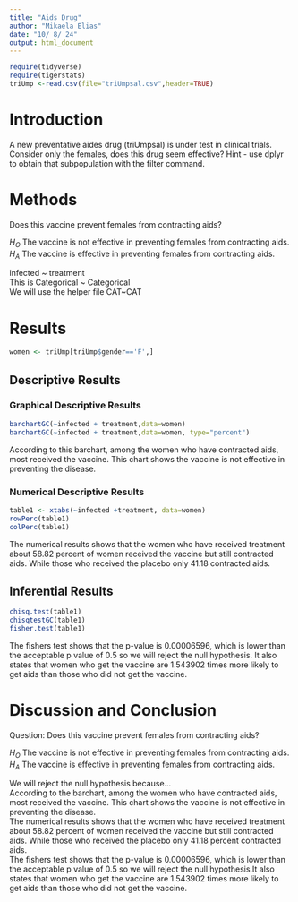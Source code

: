 ```yaml
---
title: "Aids Drug"
author: "Mikaela Elias"
date: "10/ 8/ 24"
output: html_document
---
```


```r
require(tidyverse)
require(tigerstats)
triUmp <-read.csv(file="triUmpsal.csv",header=TRUE)
```

# Introduction

<!--In this section you explain what you are trying to show.  Where did the data come from?  What is the research or other question you are trying to answer?.  If you skimp in this section expect to be marked down in your grade. Paint a picture of the project a couple of paragraphs is expected!-->

A new  preventative aides drug (triUmpsal) is under test in clinical trials. Consider only the females, does this drug seem effective?  Hint - use dplyr to obtain that subpopulation with the filter command.

# Methods
Does this vaccine prevent females from contracting aids? 
         
$H_O$ The vaccine is not effective in preventing females from contracting aids.      
$H_A$ The vaccine is effective in preventing females from contracting aids. 
         
infected ~ treatment        
This is Categorical ~ Categorical       
We will use the helper file CAT~CAT        

<!--Decide on your methods:  use "variable analysis" or other appropriate descriptors.  Make sure to choose at least one graphical method and at least one numerical method. Discuss what data manipulations may be needed for example subsetting or other binning procedures and what sort of graphical displays and inferential tools will be used!-->

# Results
```r
women <- triUmp[triUmp$gender=='F',]
```



<!--Divide this section into two sub-sections:  One for your descriptive  results and one for your inferential results.!-->

## Descriptive Results
        

### Graphical Descriptive Results
        
```r
barchartGC(~infected + treatment,data=women)
barchartGC(~infected + treatment,data=women, type="percent")

```
         
According to this barchart, among the women who have contracted aids, most received the vaccine. This chart shows the vaccine is not effective in preventing the disease. 
<!--Graphical results here.  Make sure to show your code.  Provide appropriate labels for axes, giving units if possible, and provide a good title for the graph, too.  Use the graphical results to describe the patterns if any that exist in the data as focused toward the research question. Bottom line is to explain the features of the graph that are relevant to conforming or departing to what is expected by your null hypothesis !-->

### Numerical Descriptive Results
```r
table1 <- xtabs(~infected +treatment, data=women)
rowPerc(table1)
colPerc(table1)
```

The numerical results shows that the women who have received treatment about 58.82 percent of women received the vaccine but still contracted aids. While those who received the placebo only 41.18 contracted aids. 

<!--Numerical results go here. Use the numerical results to describe the patterns if any that exist in the data as focused toward the research question!-->

## Inferential Results
```r
chisq.test(table1)
chisqtestGC(table1)
fisher.test(table1)
```
        
The fishers test shows that the p-value is 0.00006596, which is lower than the acceptable p value of 0.5 so we will reject the null hypothesis. It also states that women who get the vaccine are 1.543902 times more likely to get aids than those who did not get the vaccine. 

<!--State hypothesis clearly.  Make sure your discussion of the inferential test covers all the aspects that the test output produces, such as test statistic, p-value etc.  Make a decision about the null hypothesis, explain the assumptions on which the selected test/procedure was based, and why the chosen procedure satisfys the assumptions and is appropriate to answer the research question!-->


# Discussion and Conclusion         
    
Question: Does this vaccine prevent females from contracting aids? 
         
$H_O$ The vaccine is not effective in preventing females from contracting aids.      
$H_A$ The vaccine is effective in preventing females from contracting aids. 
          
We will reject the null hypothesis because...        
According to the barchart, among the women who have contracted aids, most received the vaccine.  This chart shows the vaccine is not effective in preventing the disease.            
The numerical results shows that the women who have received treatment about 58.82 percent of women received the vaccine but still contracted aids. While those who received the placebo only 41.18 percent contracted aids.          
The fishers test shows that the p-value is 0.00006596, which is lower than the acceptable p value of 0.5 so we will reject the null hypothesis.It also states that women who get the vaccine are 1.543902 times more likely to get aids than those who did not get the vaccine.          
<!--Discussion and conclusion here.  If you found a relationship be sure to consider whether the relationship occurs because one of the variavbles causes the other, or whether they perhasps are related for some other reason.  Watch the chapter 6 videos from the GeorgeTown videos collection.!-->
